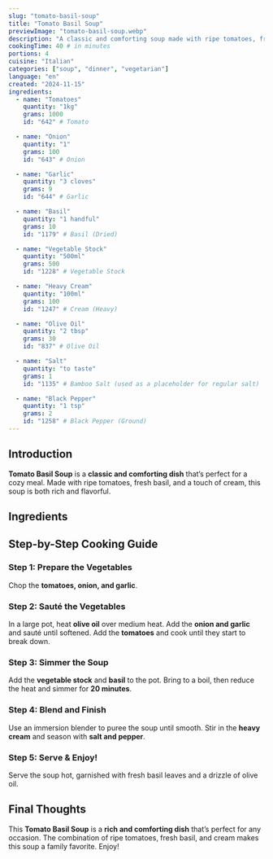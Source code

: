 ```yaml
---
slug: "tomato-basil-soup"
title: "Tomato Basil Soup"
previewImage: "tomato-basil-soup.webp"
description: "A classic and comforting soup made with ripe tomatoes, fresh basil, and a touch of cream, perfect for a cozy meal."
cookingTime: 40 # in minutes
portions: 4
cuisine: "Italian"
categories: ["soup", "dinner", "vegetarian"]
language: "en"
created: "2024-11-15"
ingredients:
  - name: "Tomatoes"
    quantity: "1kg"
    grams: 1000
    id: "642" # Tomato

  - name: "Onion"
    quantity: "1"
    grams: 100
    id: "643" # Onion

  - name: "Garlic"
    quantity: "3 cloves"
    grams: 9
    id: "644" # Garlic

  - name: "Basil"
    quantity: "1 handful"
    grams: 10
    id: "1179" # Basil (Dried)

  - name: "Vegetable Stock"
    quantity: "500ml"
    grams: 500
    id: "1228" # Vegetable Stock

  - name: "Heavy Cream"
    quantity: "100ml"
    grams: 100
    id: "1247" # Cream (Heavy)

  - name: "Olive Oil"
    quantity: "2 tbsp"
    grams: 30
    id: "837" # Olive Oil

  - name: "Salt"
    quantity: "to taste"
    grams: 1
    id: "1135" # Bamboo Salt (used as a placeholder for regular salt)

  - name: "Black Pepper"
    quantity: "1 tsp"
    grams: 2
    id: "1258" # Black Pepper (Ground)
---
```



## Introduction

**Tomato Basil Soup** is a **classic and comforting dish** that’s perfect for a cozy meal. Made with ripe tomatoes, fresh basil, and a touch of cream, this soup is both rich and flavorful.

## Ingredients

<IngredientsList
  ingredients={frontmatter.ingredients}
  portions={frontmatter.portions}
/>

## Step-by-Step Cooking Guide

### Step 1: Prepare the Vegetables

Chop the **tomatoes, onion, and garlic**.

<CookingStep
  action="cutting-vegetables-tomato-onion-garlic"
  alt="Chopping tomatoes and vegetables"
/>

### Step 2: Sauté the Vegetables

In a large pot, heat **olive oil** over medium heat. Add the **onion and garlic** and sauté until softened. Add the **tomatoes** and cook until they start to break down.

<CookingStep
  action="pan-vegetables-tomato-onion-garlic"
  alt="Sautéing tomatoes and onions in a pot"
/>

### Step 3: Simmer the Soup

Add the **vegetable stock** and **basil** to the pot. Bring to a boil, then reduce the heat and simmer for **20 minutes**.

<CookingStep
  action="stirring-soupPot-red-soup"
  alt="Simmering tomato soup in a pot"
/>

### Step 4: Blend and Finish

Use an immersion blender to puree the soup until smooth. Stir in the **heavy cream** and season with **salt and pepper**.

<CookingStep
  action="kitchenAppliances-hand-blender"
  alt="Blending tomato soup"
/>

### Step 5: Serve & Enjoy!

Serve the soup hot, garnished with fresh basil leaves and a drizzle of olive oil.

## Final Thoughts

This **Tomato Basil Soup** is a **rich and comforting dish** that’s perfect for any occasion. The combination of ripe tomatoes, fresh basil, and cream makes this soup a family favorite. Enjoy!

<NutritionFacts ingredients={frontmatter.ingredients} />
